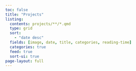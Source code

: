 ```yaml
---
toc: false
title: "Projects"
listing:
  contents: projects/**/*.qmd
  type: grid
  sort: 
    - "date desc" 
  fields: [image, date, title, categories, reading-time]
  categories: true
  feed: true
  sort-ui: true
page-layout: full
---
```


::: {#projects}
:::